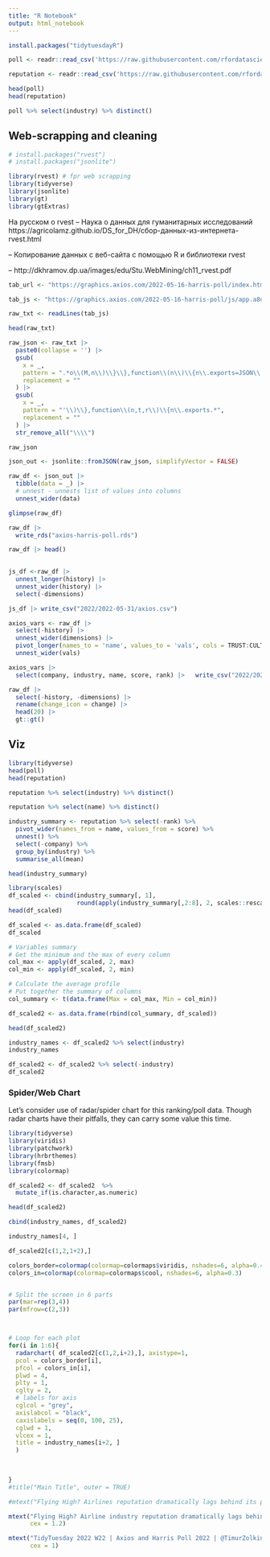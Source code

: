 ```yaml
---
title: "R Notebook"
output: html_notebook
---
```


```r
install.packages("tidytuesdayR")
```

```r
poll <- readr::read_csv('https://raw.githubusercontent.com/rfordatascience/tidytuesday/master/data/2022/2022-05-31/poll.csv')

reputation <- readr::read_csv('https://raw.githubusercontent.com/rfordatascience/tidytuesday/master/data/2022/2022-05-31/reputation.csv')

```

```r
head(poll)
head(reputation)
```

```r
poll %>% select(industry) %>% distinct()
```
## Web-scrapping and cleaning

```r
# install.packages("rvest")
# install.packages("jsonlite")

library(rvest) # fpr web scrapping
library(tidyverse)
library(jsonlite)
library(gt)
library(gtExtras)
```

На русском о rvest
-- Наука о данных для гуманитарных исследований https://agricolamz.github.io/DS_for_DH/сбор-данных-из-интернета-rvest.html

-- Копирование данных с веб-сайта с помощью R и библиотеки rvest

-- http://dkhramov.dp.ua/images/edu/Stu.WebMining/ch11_rvest.pdf

```r
tab_url <- "https://graphics.axios.com/2022-05-16-harris-poll/index.html?initialWidth=469&childId=av-2022-05-16-harris-poll-69AC2&parentTitle=The%202022%20Axios%20Harris%20Poll%20100%20reputation%20rankings&parentUrl=https%3A%2F%2Fwww.axios.com%2F2022%2F05%2F24%2F2022-axios-harris-poll-100-rankings"

tab_js <- "https://graphics.axios.com/2022-05-16-harris-poll/js/app.a8dd96951f9ea55e4346.min.js?a8dd96951f9ea55e4346"

```

```r
raw_txt <- readLines(tab_js)

head(raw_txt)
```

```r
raw_json <- raw_txt |> 
  paste0(collapse = '') |> 
  gsub(
    x = _, 
    pattern = ".*o\\(M,n\\)\\}\\},function\\(n\\)\\{n\\.exports=JSON\\.parse\\('",
    replacement = ""
  ) |> 
  gsub(
    x = _,
    pattern = "'\\)\\},function\\(n,t,r\\)\\{n\\.exports.*",
    replacement = ""
  ) |> 
  str_remove_all("\\\\")

raw_json
```

```r
json_out <- jsonlite::fromJSON(raw_json, simplifyVector = FALSE)

```

```r
raw_df <- json_out |> 
  tibble(data = _) |> 
  # unnest - unnests list of values into columns
  unnest_wider(data)

glimpse(raw_df)
```

```r
raw_df |> 
  write_rds("axios-harris-poll.rds")
```

```r
raw_df |> head()
  
```

```r
js_df <-raw_df |> 
  unnest_longer(history) |>
  unnest_wider(history) |>
  select(-dimensions)
```

```r
js_df |> write_csv("2022/2022-05-31/axios.csv")
```

```r
axios_vars <- raw_df |> 
  select(-history) |> 
  unnest_wider(dimensions) |> 
  pivot_longer(names_to = 'name', values_to = 'vals', cols = TRUST:CULTURE) |> 
  unnest_wider(vals)
```

```r
axios_vars |> 
  select(company, industry, name, score, rank) |>   write_csv("2022/2022-05-31/reputation.csv")
```

```r
raw_df |> 
  select(-history, -dimensions) |> 
  rename(change_icon = change) |> 
  head(20) |> 
  gt::gt()
```
## Viz
```r
library(tidyverse)
head(poll)
head(reputation)
```

```r
reputation %>% select(industry) %>% distinct()

reputation %>% select(name) %>% distinct()
```

```r
industry_summary <- reputation %>% select(-rank) %>%
  pivot_wider(names_from = name, values_from = score) %>%
  unnest() %>%
  select(-company) %>%
  group_by(industry) %>%
  summarise_all(mean)

head(industry_summary)
```


```r
library(scales)
df_scaled <- cbind(industry_summary[, 1], 
                   round(apply(industry_summary[,2:8], 2, scales::rescale), 2))
head(df_scaled)
```
```r
df_scaled <- as.data.frame(df_scaled)
df_scaled
```


```r
# Variables summary
# Get the minimum and the max of every column  
col_max <- apply(df_scaled, 2, max)
col_min <- apply(df_scaled, 2, min)

# Calculate the average profile 
# Put together the summary of columns
col_summary <- t(data.frame(Max = col_max, Min = col_min))

df_scaled2 <- as.data.frame(rbind(col_summary, df_scaled))

head(df_scaled2)
```


```r
industry_names <- df_scaled2 %>% select(industry) 
industry_names

df_scaled2 <- df_scaled2 %>% select(-industry)
df_scaled2
```
### Spider/Web Chart
Let's consider use of radar/spider chart for this ranking/poll data. Though radar charts have their pitfalls, they can carry some value this time.
```r
library(tidyverse)
library(viridis)
library(patchwork)
library(hrbrthemes)
library(fmsb)
library(colormap)
```

```r
df_scaled2 <- df_scaled2  %>% 
  mutate_if(is.character,as.numeric) 

head(df_scaled2)
```

```r
cbind(industry_names, df_scaled2)
```
```r
industry_names[4, ]
```
```r
df_scaled2[c(1,2,1+2),]
```


```r
colors_border=colormap(colormap=colormaps$viridis, nshades=6, alpha=0.4)
colors_in=colormap(colormap=colormaps$cool, nshades=6, alpha=0.3)


# Split the screen in 6 parts
par(mar=rep(3,4))
par(mfrow=c(2,3))



# Loop for each plot
for(i in 1:6){
  radarchart( df_scaled2[c(1,2,i+2),], axistype=1,
  pcol = colors_border[i],
  pfcol = colors_in[i],
  plwd = 4,
  plty = 1,
  cglty = 2,
  # labels for axis
  cglcol = "grey",
  axislabcol = "black",
  caxislabels = seq(0, 100, 25),
  cglwd = 1,
  vlcex = 1,
  title = industry_names[i+2, ]
  )
  
  

}
#title("Main Title", outer = TRUE)

#mtext("Flying High? Airlines reputation dramatically lags behind its peers"), side = 3, line = -23, outer = TRUE, family = "HersheySerif")

mtext("Flying High? Airline industry reputation dramatically lags behind its peers ", side = 3, line = -23, outer = TRUE, family = "HersheySerif", font = 2, col = "darkblue",
      cex = 1.2)

mtext("TidyTuesday 2022 W22 | Axios and Harris Poll 2022 | @TimurZolkin", side = 3, line = -48, outer = TRUE, family = "HersheySerif", font = 2, col = "gray50",
      cex = 1)




```



```r

```

